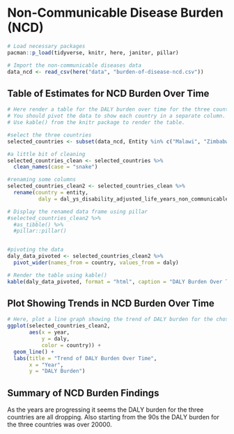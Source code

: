 # Non-Communicable Disease Burden (NCD)

```r
# Load necessary packages
pacman::p_load(tidyverse, knitr, here, janitor, pillar)

# Import the non-communicable diseases data
data_ncd <- read_csv(here("data", "burden-of-disease-ncd.csv"))
```

## Table of Estimates for NCD Burden Over Time

```r
# Here render a table for the DALY burden over time for the three countries 
# You should pivot the data to show each country in a separate column.
# Use kable() from the knitr package to render the table.

#select the three countries
selected_countries <- subset(data_ncd, Entity %in% c("Malawi", "Zimbabwe", "Zambia"))

#a little bit of cleaning
selected_countries_clean <- selected_countries %>%
  clean_names(case = "snake")

#renaming some columns
selected_countries_clean2 <- selected_countries_clean %>% 
  rename(country = entity,
          daly = dal_ys_disability_adjusted_life_years_non_communicable_diseases_sex_both_age_age_standardized_rate) 

# Display the renamed data frame using pillar
#selected_countries_clean2 %>%
  #as_tibble() %>%
  #pillar::pillar()


#pivoting the data
daly_data_pivoted <- selected_countries_clean2 %>%
  pivot_wider(names_from = country, values_from = daly)

# Render the table using kable()
kable(daly_data_pivoted, format = "html", caption = "DALY Burden Over Time for Three Countries")
```

## Plot Showing Trends in NCD Burden Over Time 

```r
# Here, plot a line graph showing the trend of DALY burden for the chosen countries over time. You can use ggplot2 to create this plot. Each country's line should be a different color.
ggplot(selected_countries_clean2,
       aes(x = year,
           y = daly,
           color = country)) +
  geom_line() +
  labs(title = "Trend of DALY Burden Over Time",
       x = "Year",
       y = "DALY Burden")
```

## Summary of NCD Burden Findings

As the years are progressing it seems the DALY burden for the three countries are all dropping. Also starting from the 90s the DALY burden for the three countries was over 20000.
